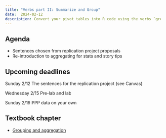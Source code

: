 ```yaml
---
title: "Verbs part II: Summarize and Group" 
date:  2024-02-12
description: Convert your pivot tables into R code using the verbs `group_by` and `summarize`
--- 
```




## Agenda

* Sentences chosen from replication project proposals
* Re-introduction to aggregating for stats and story tips




## Upcoming deadlines

[Sunday 2/12]{.sked-dates} The sentences for the replication project (see Canvas)

[Wednesday 2/15]{.sked-dates} Pre-lab and lab 

[Sunday 2/19]{.sked-dates} PPP data on your own

## Textbook chapter

* [Grouping and aggregation ](https://cronkitedata.github.io/djtextbook/r-verb-groupby.html)










